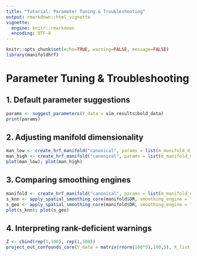 ```yaml
---
title: "Tutorial: Parameter Tuning & Troubleshooting"
output: rmarkdown::html_vignette
vignette:
  engine: knitr::rmarkdown
  encoding: UTF-8
---
```


```r
knitr::opts_chunk$set(echo=TRUE, warning=FALSE, message=FALSE)
library(manifoldhrf)
```

# Parameter Tuning & Troubleshooting

## 1. Default parameter suggestions

```r
params <- suggest_parameters(Y_data = sim_results$bold_data)
print(params)
```

## 2. Adjusting manifold dimensionality

```r
man_low <- create_hrf_manifold("canonical", params = list(m_manifold_dim_target = 3), TR = 2, verbose = FALSE)
man_high <- create_hrf_manifold("canonical", params = list(m_manifold_dim_target = 10), TR = 2, verbose = FALSE)
plot(man_low); plot(man_high)
```

## 3. Comparing smoothing engines

```r
manifold <- create_hrf_manifold("canonical", params = list(m_manifold_dim_target = 5), TR = 2, verbose = FALSE)
s_knn <- apply_spatial_smoothing_core(manifold$DR, smoothing_engine = "knn_graph_laplacian", num_neighbors_Lsp = 6)
s_geo <- apply_spatial_smoothing_core(manifold$DR, smoothing_engine = "surface_geodesic_laplacian", num_neighbors_Lsp = 6)
plot(s_knn); plot(s_geo)
```

## 4. Interpreting rank-deficient warnings

```r
Z <- cbind(rep(1,100), rep(1,100))
project_out_confounds_core(Y_data = matrix(rnorm(100*5),100,5), X_list = list(W=matrix(rnorm(100*5),100,5)), Z_confounds = Z)
```